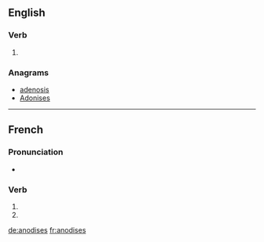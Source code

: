 {{also|anodisés}}
==English==

===Verb===
{{head|en}}

# {{en-third-person singular of|anodise}}

===Anagrams===
* [[adenosis#English|adenosis]]
* [[Adonises#English|Adonises]]

----

==French==

===Pronunciation===
* {{homophones|lang=fr|anodise|anodisent}}

===Verb===
{{fr-verb-form}}

# {{conjugation of|anodiser||2|s|pres|ind|lang=fr}}
# {{conjugation of|anodiser||2|s|pres|sub|lang=fr}}

[[de:anodises]]
[[fr:anodises]]